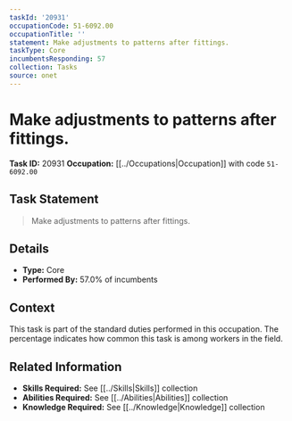 ```yaml
---
taskId: '20931'
occupationCode: 51-6092.00
occupationTitle: ''
statement: Make adjustments to patterns after fittings.
taskType: Core
incumbentsResponding: 57
collection: Tasks
source: onet
---
```

# Make adjustments to patterns after fittings.

**Task ID:** 20931
**Occupation:** [[../Occupations|Occupation]] with code `51-6092.00`

## Task Statement

> Make adjustments to patterns after fittings.

## Details

- **Type:** Core
- **Performed By:** 57.0% of incumbents

## Context

This task is part of the standard duties performed in this occupation. The percentage indicates how common this task is among workers in the field.

## Related Information

- **Skills Required:** See [[../Skills|Skills]] collection
- **Abilities Required:** See [[../Abilities|Abilities]] collection
- **Knowledge Required:** See [[../Knowledge|Knowledge]] collection
